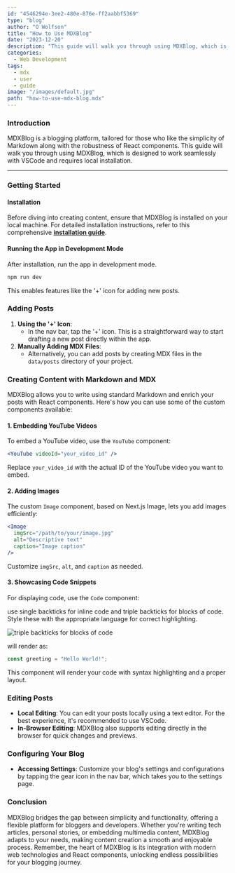 ```yaml
---
id: "4546294e-3ee2-480e-876e-ff2aabbf5369"
type: "blog"
author: "O Wolfson"
title: "How to Use MDXBlog"
date: "2023-12-20"
description: "This guide will walk you through using MDXBlog, which is designed to work seamlessly with VSCode and requires local installation."
categories:
  - Web Development
tags:
  - mdx
  - user
  - guide
image: "/images/default.jpg"
path: "how-to-use-mdx-blog.mdx"
---
```


### Introduction

MDXBlog is a blogging platform, tailored for those who like the simplicity of Markdown along with the robustness of React components. This guide will walk you through using MDXBlog, which is designed to work seamlessly with VSCode and requires local installation.

---

### Getting Started

#### Installation

Before diving into creating content, ensure that MDXBlog is installed on your local machine. For detailed installation instructions, refer to this comprehensive [**installation guide**](/blog/how-to-install-mdx-blog-and-deploy-on-vercel).

#### Running the App in Development Mode

After installation, run the app in development mode.

```bash
npm run dev
```

This enables features like the '+' icon for adding new posts.

### Adding Posts

1. **Using the '+' Icon**:
   - In the nav bar, tap the '+' icon. This is a straightforward way to start drafting a new post directly within the app.
2. **Manually Adding MDX Files**:
   - Alternatively, you can add posts by creating MDX files in the `data/posts` directory of your project.

### Creating Content with Markdown and MDX

MDXBlog allows you to write using standard Markdown and enrich your posts with React components. Here's how you can use some of the custom components available:

#### 1. Embedding YouTube Videos

To embed a YouTube video, use the `YouTube` component:

```jsx
<YouTube videoId="your_video_id" />
```

Replace `your_video_id` with the actual ID of the YouTube video you want to embed.

#### 2. Adding Images

The custom `Image` component, based on Next.js Image, lets you add images efficiently:

```jsx
<Image
  imgSrc="/path/to/your/image.jpg"
  alt="Descriptive text"
  caption="Image caption"
/>
```

Customize `imgSrc`, `alt`, and `caption` as needed.

#### 3. Showcasing Code Snippets

For displaying code, use the `Code` component:

use single backticks for inline code and triple backticks for blocks of code. Style these with the appropriate language for correct highlighting.

<Image
  imgSrc="/images/posts/how-to-use-mdx-blog/javascript.png"
  alt="triple backticks for blocks of code"
  caption="triple backticks for blocks of code"
/>

will render as:

```javascript
const greeting = "Hello World!";
```

This component will render your code with syntax highlighting and a proper layout.

### Editing Posts

- **Local Editing**: You can edit your posts locally using a text editor. For the best experience, it's recommended to use VSCode.
- **In-Browser Editing**: MDXBlog also supports editing directly in the browser for quick changes and previews.

### Configuring Your Blog

- **Accessing Settings**: Customize your blog's settings and configurations by tapping the gear icon in the nav bar, which takes you to the settings page.

### Conclusion

MDXBlog bridges the gap between simplicity and functionality, offering a flexible platform for bloggers and developers. Whether you're writing tech articles, personal stories, or embedding multimedia content, MDXBlog adapts to your needs, making content creation a smooth and enjoyable process. Remember, the heart of MDXBlog is its integration with modern web technologies and React components, unlocking endless possibilities for your blogging journey.
